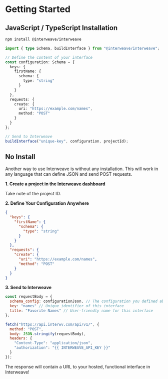 # Getting Started

## JavaScript / TypeScript Installation

```bash
npm install @interweave/interweave
```

```ts filename="interweave.js"
import { type Schema, buildInterface } from "@interweave/interweave";

// Define the content of your interface
const configuration: Schema = {
  keys: {
    firstName: {
      schema: {
        type: "string"
      }
    }
  },
  requests: {
    create: {
      uri: "https://example.com/names",
      method: "POST"
    }
  }
};

// Send to Interweave
buildInterface("unique-key", configuration, projectId);
```

## No Install

Another way to use Interweave is without any installation. This will work in any language that can define JSON and send POST requests.

**1. Create a project in the [Interweave dashboard](https://studio.interwv.com)**

Take note of the project ID.

**2. Define Your Configuration Anywhere**

```json filename="interweave.json"
{
  "keys": {
    "firstName": {
      "schema": {
        "type": "string"
      }
    }
  },
  "requests": {
    "create": {
      "uri": "https://example.com/names",
      "method": "POST"
    }
  }
}
```

**3. Send to Interweave**

```js
const requestBody = {
  schema_config: configurationJson, // The configuration you defined above
  key: "names" // Unique identifier of this interface
  title: "Favorite Names" // User-friendly name for this interface
};

fetch("https://api.interwv.com/api/v1/", {
  method: "POST",
  body: JSON.stringify(requestBody),
  headers: {
    "Content-Type": "application/json",
    "authorization": "{{ INTERWEAVE_API_KEY }}"
  }
});
```

The response will contain a URL to your hosted, functional interface in Interweave!
